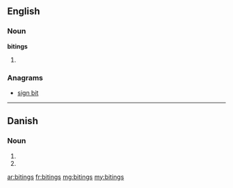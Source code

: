 ==English==

===Noun===
'''bitings'''

# {{plural of|biting}}

===Anagrams===
* [[sign bit#English|sign bit]]

----

==Danish==

===Noun===
{{head|da|noun form|g=c}}

# {{form of|genitive singular indefinite|biting|lang=da}}
# {{form of|genitive plural indefinite|biting|lang=da}}

[[ar:bitings]]
[[fr:bitings]]
[[mg:bitings]]
[[my:bitings]]
